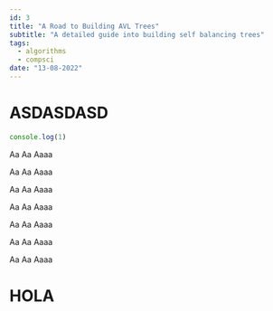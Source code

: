 ```yaml
---
id: 3
title: "A Road to Building AVL Trees"
subtitle: "A detailed guide into building self balancing trees"
tags:
  - algorithms
  - compsci
date: "13-08-2022"
---
```


# ASDASDASD

```js
console.log(1)
```


Aa
Aa
Aaaa

Aa
Aa
Aaaa

Aa
Aa
Aaaa

Aa
Aa
Aaaa

Aa
Aa
Aaaa

Aa
Aa
Aaaa

Aa
Aa
Aaaa

# HOLA
